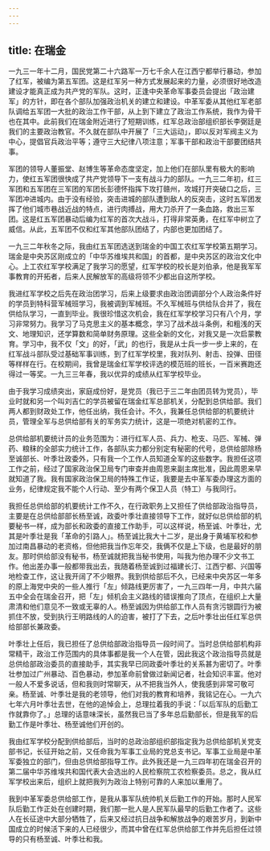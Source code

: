 ```yaml
---
---
---
```

title: 在瑞金
---




一九三一年十二月，国民党第二十六路军一万七千余人在江西宁都举行暴动，参加了红军，被编为第五军团。这是红军另一种方式发展起来的力量，必须很好地改造建设才能真正成为共产党的军队。这时，正逢中央革命军事委员会提出「政治建军」的方针，即在各个部队加强政治机关的建立和建设。中革军委从其他红军老部队调给五军团一大批的政治工作干部，从上到下建立了政治工作系统，我作为骨干也在其中。此前我们在瑞金附近进行了短期训练，红军总政治部组织部长李弼廷是我们的主要政治教官。不久就在部队中开展了「三大运动」，即以反对军阀主义为中心，提倡官兵政治平等；遵守三大纪律八项注意；军事干部和政治干部要团结共事。

军团的领导人董振堂、赵博生等革命态度坚定，加上他们在部队里有极大的影响力，使红五军团很快成了共产党领导下一支有战斗力的部队。一九三二年初，红三军团和五军团在三军团的军团长彭德怀指挥下攻打赣州，攻城打开突破口之后，三军团冲进城内。由于没有经验，突击进城的部队遭到敌人的反突击，这时五军团发挥了他们城市巷战近战的特点，进行肉搏战，用大刀杀开了一条血路，救出三军团。这是红五军团暴动后编为红军的首次大战斗，打得非常英勇，在红军中树立了威信。从此，五军团不仅和红军其他部队团结了，内部也更加团结了。

一九三二年秋冬之际，我由红五军团选送到瑞金的中国工农红军学校第五期学习。瑞金是中央苏区刚成立的「中华苏维埃共和国」的首都，是中央苏区的政治文化中心。上工农红军学校满足了我学习的愿望，红军学校的校长是刘伯承，他是我军军事教育的开拓者，后来人民解放军的高级将领不少都出自这所学校。

我进红军学校之后先在政治团学习，后来上级要求由政治团调部分个人政治条件好的学员到特科营军械班学习，我被调到军械班。不久军械班与供给队合并了，我在供给队学习，一直到毕业。我很珍惜这次机会，我在红军学校学习只有八个月，学习非常努力。我学习了马克思主义的基本概念，学习了战术战斗条例，和粗浅的天文、地理知识，还学算数和简单财务原理。这些全新的文化，对我又是一次启蒙教育。学习中，我不仅「文」的好，「武」的也行，我是从士兵一步一步上来的，在红军战斗部队受过基础军事训练，到了红军学校里，我对队列、射击、投弹、田径等样样在行。在校期间，我曾是瑞金红军学校评选的模范班的班长，一百米赛跑还得过一等奖。一九三三年春，我以优异的成绩从红军学校毕业。

由于我学习成绩突出，家庭成份好，是党员（我已于三二年由团员转为党员），毕业时就和另一个叫刘吉仁的学员被留在瑞金红军总部机关，分配到总供给部。我们两人都到财政处工作，他任出纳，我任会计。不久，我兼任总供给部的机要统计员，管理全军与总供给部有关的军务实力统计，这是一项绝对机密的工作。

总供给部机要统计员的业务范围为：进行红军人员、兵力、枪支、马匹、军械、弹药、粮秣的全部实力统计工作，各部队实力都分别定有秘密的代号，总供给部除杨至诚部长、叶季壮政委外，只有我一个工作人员知道全军的这些数字。我担任这项工作之前，经过了国家政治保卫局专门审查并由周恩来副主席批准，因此周恩来早就知道了我。我有国家政治保卫局的特殊工作证，我要是去中革军委办理这方面的业务，纪律规定我不能个人行动、至少有两个保卫人员（特工）与我同行。

我担任总供给部的机要统计工作不久，在行政职务上又担任了供给部政治指导员，主要是在总供给部部长杨至诚，政委叶季壮直接领导下工作，就好似总供给部的机要秘书一样，成为部长和政委的直接工作助手，可以这样说，杨至诚、叶季壮，尤其是叶季壮是我「革命的引路人」。杨至诚比我大十二岁，是出身于黄埔军校和参加过南昌暴动的老资格，但他把我当作忘年交，我俩不仅是上下级，也是最好的朋友。那时供给部没有秘书，杨至诚就把我当秘书使用，叫我为他办理不少文书工作。他出差办事一般都带我出去，我随着杨至诚到过福建长汀、江西宁都、兴国等地检查工作，这让我开阔了不少眼界。我到供给部后不久，已经来中央苏区一年多的原上海党中央的一些人推行「左」倾路线更厉害了，一九三四年一月，中共六届五中全会在瑞金召开，把「左」倾机会主义路线的错误推向了顶点，在组织上大量肃清和他们意见不一致或无辜的人。杨至诚因为供给部工作人员有贪污银圆行为被抓住不放，受到执行王明路线的人的迫害，被打了下去，之后叶季壮出任红军总供给部部长兼政委。

叶季壮上任后，我已担任了总供给部政治指导员一段时间了。当时总供给部机构非常精干，政治工作范围内的具体事都是我一个人在管，因此我这个政治指导员就是总供给部政治委员的直接助手，其实我早已同政委叶季壮的关系甚为密切了。叶季壮参加过广州暴动、百色暴动，参加革命前曾做过新闻记者，社会知识丰富。他对一般人不爱多说话，但和我则时常聊天，从不把我当外人，使我感到非常可敬可亲。杨至诚、叶季壮是我的老领导，他们对我的教育和培养，我铭记在心。一九六七年六月叶季壮去世，在他的追悼会上，总理拉着我的手说：「以后军队的后勤工作就靠你了。」总理的话意味深长，虽然我已当了多年总后勤部长，但是我军的后勤工作是叶季壮、杨至诚他们开创的。

我由红军学校分配到供给部后，当时的总政治部组织部指定我为总供给部机关党支部书记，长征开始之前，又任命我为军事工业局的党总支书记。军事工业局是中革军委独立的部门，但由总供给部指导工作。此外我还是一九三四年初在瑞金召开的第二届中华苏维埃共和国代表大会选出的人民检察院工农检察委员。总之，我从红军学校出来后，组织上就把我列为政治上特别可靠的人来加以重用了。

我到中革军委总供给部工作，是我从事军队统帅机关后勤工作的开始。那时人民军队后勤工作正处在创建时期，我们那一批人是人民军队最早的后勤工作者了。这些人在长征途中大部分牺牲了，后来又经过抗日战争和解放战争的艰苦岁月，到新中国成立的时候活下来的人已经很少，而其中曾在红军总供给部工作并先后担任过领导的只有杨至诚、叶季壮和我。